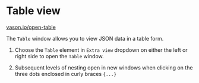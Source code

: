 # Table view

[vason.io/open-table](https://vason.io/open-table)

The `Table` window allows you to view JSON data in a table form.


<ThemedImg alt="Table view" name="Table_view" />

1. Choose the `Table` element in `Extra view` dropdown on either the left or right side to open the `Table` window.

2. Subsequent levels of nesting open in new windows when clicking on the three dots enclosed in curly braces `{...}`
